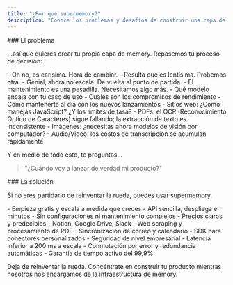 ```yaml
---
title: "¿Por qué supermemory?"
description: "Conoce los problemas y desafíos de construir una capa de memory, y cómo supermemory los resuelve."
---
```


<div id="the-problem">
  ### El problema
</div>

...así que quieres crear tu propia capa de memory. Repasemos tu proceso de decisión:

<Steps>
  <Step title="Elijamos una base de datos vectorial">
    <Card title="¿Encontraste una base de datos vectorial?">
      - Oh no, es carísima. Hora de cambiar.
      - Resulta que es lentísima. Probemos otra.
      - Genial, ahora no escala. De vuelta al punto de partida.
      - El mantenimiento es una pesadilla. Necesitamos algo más.
    </Card>
  </Step>
  <Step title="Ahora, el modelo de embedding">
    <Card title="A menos que tengas un doctorado en IA, buena suerte para resolver:">
      - Qué modelo encaja con tu caso de uso
      - Cuáles son los compromisos de rendimiento
      - Cómo mantenerte al día con los nuevos lanzamientos
    </Card>
  </Step>
  <Step title="Hora de construir la capa de memory">
    <CardGroup cols="1">
      <Card title="Demasiados tipos de contenido">
        - Sitios web: ¿Cómo manejas JavaScript? ¿Y los límites de tasa?
        - PDFs: el OCR (Reconocimiento Óptico de Caracteres) sigue fallando; la extracción de texto es inconsistente
        - Imágenes: ¿necesitas ahora modelos de visión por computador?
        - Audio/Video: los costos de transcripción se acumulan rápidamente
      </Card>
    </CardGroup>
  </Step>
</Steps>

Y en medio de todo esto, te preguntas...

> "¿Cuándo voy a lanzar de verdad mi producto?"

<div id="the-solution">
  ### La solución
</div>

Si no eres partidario de reinventar la rueda, puedes usar supermemory.

<CardGroup cols="1">
  <Card title="Económico y fácil de usar" icon="banknote">
    - Empieza gratis y escala a medida que creces
    - API sencilla, despliega en minutos
    - Sin configuraciones ni mantenimiento complejos
    - Precios claros y predecibles
  </Card>
  <Card title="Conectores sencillos" icon="plug">
    - Notion, Google Drive, Slack
    - Web scraping y procesamiento de PDF
    - Sincronización de correo y calendario
    - SDK para conectores personalizados
  </Card>
  <Card title="Listo para producción" icon="activity">
    - Seguridad de nivel empresarial
    - Latencia inferior a 200 ms a escala
    - Conmutación por error y redundancia automáticas
    - Garantía de tiempo activo del 99,9%
  </Card>
</CardGroup>

Deja de reinventar la rueda. Concéntrate en construir tu producto mientras nosotros nos encargamos de la infraestructura de memory.